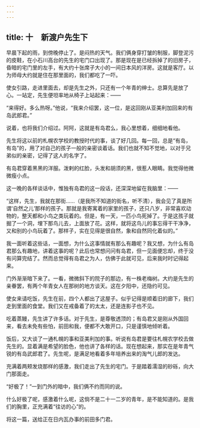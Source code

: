 ```yaml
---
---
---
```

title: 十　新渡户先生下
---



早晨下起的雨，到傍晚停止了。是闷热的天气。我们俩身穿打皱的制服，脚登泥污的皮鞋，在小石川高台的先生的宅门口出现了。那是现在是已经拆掉了的旧房子，昏暗的宅门里的左手，有大约十张席子大小的一间日本风的洋房。这就是客厅。以为师母大约就是住在那里面的，我们都吃了一吓。

使女引路，走进里面去，却是先生之外，只还有一个年青的绅士。总算先是放了心。一站定，先生便坦率地从椅子上站起来：——

“来得好。多么热呀。”他说，“我来介绍罢，这一位，是这回刚从亚美利加回来的有岛武郎君。”

说着，也将我们介绍过。阿阿，这就是有岛君么，我心里想着，细细地看他。

先生将这以前的札幌农学校的教授时代的事，谈了好几回。每一回，总是“有岛，有岛”的，用了对自己的孩子一般的亲密谈着话。我们也就不知不觉地，以对于兄弟似的亲密，记得了这人的名字了。

有岛君穿着黑黑的洋服。泼剌的红脸，头发和胡须的黑，很惹人眼睛。我觉得他微微瘦小点。

这一晚的各样谈话中，惟独有岛君的这一段话，还深深地留在我脑里：——

“这样，先生，我就在那街……（是我所不知道的街名，听不清），我会见了真是所谓‘自然之儿’那样的孩子。那就是我寄寓着的家里的孩子，还只八岁，非常喜欢动物的，整天都和小鸟之类玩着的。但是，有一天，一匹小鸟死掉了。于是这孩子就掘了一个洞，埋下那鸟儿去，上面放了花。这样，就将这鸟儿的事忘得干干净净，又和别的小鸟玩着了。那样子，实在见得是很自然，象和自然同化着似的。”

我一面听着这些话，一面想，为什么这事情就有那么有趣呢？我又想，为什么有岛君那么有趣地，讲着这事的呢？此后也常想问问有岛君，但一见面便忘却，终于没有问算完结了。然而总觉得有岛君之为人，仿佛于此就可见，后来我时时记得起来。

门外渐渐暗下来了。一看，微微斜下的院子的那边，有一株老梅树。大约是先生的亲眷罢，有两个年青女人在那树的地方谈天。这在夕阳中，还隐约可见。

使女来请吃饭，先生在前，四个人都出了这屋子。似乎记得是顺着旧的廊下，我们走到里面的食堂。我们又在戒备着了的太太，还是连影子也不见。

吃着蒸鳗，先生讲了许多话。对于先生，是尊敬透顶的；有岛君又是刚从外国回来，看去未免有些怕，前田和我，便都不大敢开口，只是谨慎地倾听着。

饭后，又大谈了一通札幌的事和亚美利加的事。听说有岛君是要往札幌农学校去做先生的。显着满是希望的脸色，他也讲了各样的话。现在想起来，那实在是年青气锐的有岛武郎君了。先生呢，是满足地看着多年培养出来的淘气儿郎的发达。

充满着两颊发烧那样的感激，我们走出了先生的宅门。于是踏着濡湿的砂砾，向大门那面走。

“好极了！”一到门外的暗中，我们俩不约而同的说。

什么好极了呢，感激着什么呢，这倘不是二十一二岁的青年，是不能知道的。是我们的胸里，正充满着“往访的心”的。

将这一篇，送给正在日内瓦办事的前田多门君。
